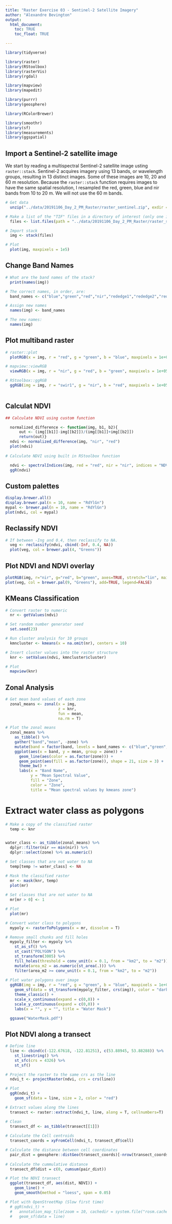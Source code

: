 ```yaml
---
title: "Raster Exercise 03 - Sentinel-2 Satellite Imagery"
author: "Alexandre Bevington"
output: 
  html_document:
    toc: TRUE
    toc_float: TRUE

---
```

<!--

  Copyright 2019 Province of British Columbia

  Licensed under the Apache License, Version 2.0 (the "License");
  you may not use this file except in compliance with the License.
  You may obtain a copy of the License at

  http://www.apache.org/licenses/LICENSE-2.0

  Unless required by applicable law or agreed to in writing, software distributed under the License is distributed on an "AS IS" BASIS,
  WITHOUT WARRANTIES OR CONDITIONS OF ANY KIND, either express or implied.
  See the License for the specific language governing permissions and limitations under the License.

-->


```r

library(tidyverse)

library(raster)
library(RStoolbox)
library(rasterVis)
library(rgdal)

library(mapview)
library(mapedit)

library(purrr)
library(geosphere)

library(RColorBrewer)

library(smoothr)
library(sf)
library(measurements)
library(ggspatial)
```

## Import a Sentinel-2 satellite image 

We start by reading a multispectral Sentinel-2 satellite image usting `raster::stack`. Sentinel-2 acquires imagery using 13 bands, or wavelength groups, resulting in 13 distinct images. Some of these images are 10, 20 and 60 m resolution. Because the `raster::stack` function requires images to have the same spatial resolution, I resampled the red, green, blue and nir bands from 10 to 20 m. We will not use the 60 m bands.  


```r

# Get data
  unzip("../data/20191106_Day_2_PM_Raster/raster_sentinel.zip", exdir = "../data/20191106_Day_2_PM_Raster")

# Make a list of the "TIF" files in a directory of interest (only one in this case)
  files <- list.files(path = "../data/20191106_Day_2_PM_Raster/raster_sentinel", pattern = ".tif$", full.names = T)

# Import stack 
  img <- stack(files)

# Plot 
  plot(img, maxpixels = 1e5)

```

## Change Band Names

```r

# What are the band names of the stack?
  print(names(img))

# The correct names, in order, are: 
  band_names <- c("blue","green","red","nir","rededge1","rededge2","rededge3","swir1","swir2","vre")

# Assign new names
  names(img) <- band_names

# The new names: 
  names(img)

```

## Plot multiband raster

```r

# raster::plot
  plotRGB(x = img, r = "red", g = "green", b = "blue", maxpixels = 1e+05, stretch = "lin")

# mapview::viewRGB
  viewRGB(x = img, r = "nir", g = "red", b = "green", maxpixels = 1e+05)

# RStoolbox::ggRGB
  ggRGB(img = img, r = "swir1", g = "nir", b = "red", maxpixels = 1e+05, stretch = "lin") 
  

```

## Calculat NDVI 

```r

## Calculate NDVI using custom function

  normalized_difference <- function(img, b1, b2){
      out <- (img[[b1]]-img[[b2]])/(img[[b1]]+img[[b2]])
      return(out)}
  ndvi <- normalized_difference(img, "nir", "red")
  plot(ndvi)
  
# Calculate NDVI using built in RStoolbox function

  ndvi <- spectralIndices(img, red = "red", nir = "nir", indices = "NDVI")
  ggR(ndvi)

```

## Custom palettes

```r

display.brewer.all()
display.brewer.pal(n = 10, name = "RdYlGn")
mypal <- brewer.pal(n = 10, name = "RdYlGn")
plot(ndvi, col = mypal)

```

## Reclassify NDVI

```r

# If between -Ing and 0.4, then reclassify to NA. 
  veg <- reclassify(ndvi, cbind(-Inf, 0.4, NA))
  plot(veg, col = brewer.pal(4, "Greens"))

```
## Plot NDVI and NDVI overlay

```r

plotRGB(img, r="nir", g="red", b="green", axes=TRUE, stretch="lin", main="Landsat False Color Composite with NDVI Overlay",)
plot(veg, col = brewer.pal(9, "Greens"), add=TRUE, legend=FALSE)

```

## KMeans Classification 

```r

# Convert raster to numeric
  nr <- getValues(ndvi)

# Set random number generator seed
  set.seed(23)

# Run cluster analysis for 10 groups
  kmncluster <- kmeans(x = na.omit(nr), centers = 10)

# Insert cluster values into the raster structure
  knr <- setValues(ndvi, kmncluster$cluster)

# Plot
  mapview(knr)

```

## Zonal Analysis 

```r

# Get mean band values of each zone
  zonal_means <- zonal(x = img, 
                       z = knr, 
                       fun = mean, 
                       na.rm = T)

# Plot the zonal means
  zonal_means %>% 
    as_tibble() %>% 
    gather("band","mean", -zone) %>% 
    mutate(band = factor(band, levels = band_names <- c("blue","green","red","nir","vre","rededge1","rededge2","rededge3","swir1","swir2"))) %>% # Reorder band names
    ggplot(aes(x = band, y = mean, group = zone)) +
      geom_line(aes(color = as.factor(zone))) +
      geom_point(aes(fill = as.factor(zone)), shape = 21, size = 3) + 
      theme_bw() +
      labs(x = "Band Name", 
           y = "Mean Spectral Value", 
           fill = "Zone", 
           color = "Zone", 
           title = "Mean spectral values by kmeans zone")

```

# Extract water class as polygons

```r

# Make a copy of the classified raster 
  temp <- knr


water_class <- as_tibble(zonal_means) %>% 
  dplyr::filter(nir == min(nir)) %>% 
  dplyr::select(zone) %>% as.numeric()

# Set classes that are not water to NA
  temp[temp != water_class] <- NA 

# Mask the classified raster
  mr <- mask(knr, temp)
  plot(mr)
  
# Set classes that are not water to NA
  mr[mr > 0] <- 1

# Plot
  plot(mr)
```

```r

# Convert water class to polygons
  mypoly <- rasterToPolygons(x = mr, dissolve = T)

# Remove small chunks and fill holes
  mypoly_filter <- mypoly %>% 
    st_as_sf() %>% 
    st_cast("POLYGON") %>% 
    st_transform(3005) %>% 
    fill_holes(threshold = conv_unit(x = 0.1, from = "km2", to = "m2")) %>%
    mutate(area_m2 = as.numeric(st_area(.))) %>%
    filter(area_m2 >= conv_unit(x = 0.1, from = "km2", to = "m2")) 
  
# Plot water polygons over image
  ggRGB(img = img, r = "red", g = "green", b = "blue", maxpixels = 1e+06, stretch = "lin", alpha = 0.4) +
    geom_sf(data = st_transform(mypoly_filter, crs(img)), color = "darkblue", fill = "blue") +
    theme_classic() +
    scale_x_continuous(expand = c(0,0)) +
    scale_y_continuous(expand = c(0,0)) + 
    labs(x = "", y = "", title = "Water Mask")

``` 
  
```r
  ggsave("WaterMask.pdf")
```

## Plot NDVI along a transect

```r

# Define line
  line <- cbind(c(-122.67618, -122.81251), c(53.88945, 53.88288)) %>%
    st_linestring() %>% 
    st_sfc(crs = 4326) %>% 
    st_sf()

# Project the raster to the same crs as the line
  ndvi_t <- projectRaster(ndvi, crs = crs(line))

# Plot
  ggR(ndvi_t) + 
    geom_sf(data = line, size = 2, color = "red")

```

```r

# Extract values along the lines
  transect <- raster::extract(ndvi_t, line, along = T, cellnumbers=T)

# Clean
  transect_df <- as_tibble(transect[[1]])
  
# Calculate the Cell centroids
  transect_coords = xyFromCell(ndvi_t, transect_df$cell)

# Calculate the distance between cell coordinates
  pair_dist = geosphere::distGeo(transect_coords)[-nrow(transect_coords)]
  
# Calculate the cummulative distance
  transect_df$dist = c(0, cumsum(pair_dist))

# Plot the NDVI transect
  ggplot(transect_df, aes(dist, NDVI)) +
    geom_line() +
    geom_smooth(method = "loess", span = 0.05)

# Plot with OpenStreetMap (Slow first time)  
  # ggR(ndvi_t) + 
  #   annotation_map_tile(zoom = 10, cachedir = system.file("rosm.cache", package = "ggspatial")) +
  #   geom_sf(data = line)
  
````
